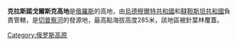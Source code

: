 '''克拉斯諾戈爾斯克高地'''是[[俄羅斯|俄羅斯]]的高地，由[[烏德穆爾特共和國|烏德穆爾特共和國]]和[[韃靼斯坦共和國|韃靼斯坦共和國]]負責管轄，是[[切普察河|切普察河]]的發源地，最高點海拔高度285米，該地區被針葉林覆蓋。

{{Russia-geo-stub}}
[[Category:俄罗斯高原|Category:俄罗斯高原]]